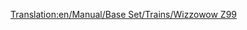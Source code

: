 [[Translation:en/Manual/Base Set/Trains/Wizzowow Z99]]
{{ru/Перевод|en/Manual/Base Set/Trains/Wizzowow Z99|1}}
{{en/Manual/Base Set/Trains/Trains|Image=[[File:en/Manual/Base Set/Trains/Wizzowowz99.png]]
|Cost=£62,109 ($124,218)
|Speed=321 km/h (200 mph)
|Weight=95 t
|Power=5,000 hp (3,730 kW)
|Annual=£3,234 ($6,468)
|Designed=1999
|Lifespan=20 
|Capacity=N/A
|Description=The only monorail engine in toyland, far stronger than the conventional rail toyland trains.
|Real-life=Fictional
}}